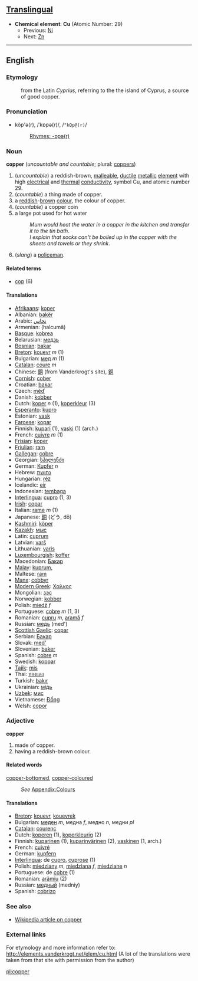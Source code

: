 ==[[Translingual]]==

*'''Chemical element''': '''Cu''' (Atomic Number: 29)
**Previous: [[Nickel|Ni]]
**Next: [[Zinc|Zn]]

----

==English==
===Etymology===
:from the Latin ''Cyprius'', referring to the the island of Cyprus, a source of good copper.

===Pronunciation===
*kŏp'ə(r), /ˈkɒpə(r)/, /<tt>"kQp@(r)</tt>/
*:[[Rhymes:English:-ɒpə(r)|Rhymes: -ɒpə(r)]]

===Noun===
'''copper''' (''uncountable and countable''; plural: [[coppers]])

#(''uncountable'') a reddish-brown, [[malleable]], [[ductile]] [[metal]]lic [[element]] with high [[electrical]] and [[thermal]] [[conductivity]], symbol Cu, and atomic number 29.
#(''countable'') a thing made of copper.
#a [[red]]dish-[[brown]] [[color|colour]], the colour of copper.
#(''countable'') a copper coin
#a large pot used for hot water<!-- obsolete or archaic, possibly only UK, australia -->
#:''Mum would heat the water in a copper in the kitchen and transfer it to the tin bath''.
#:''I explain that socks can't be boiled up in the copper with the sheets and towels or they shrink''.
#(''slang'') a [[policeman]].<!-- possibly only UK, australia -->

==== Related terms ====
*[[cop]] (6)

==== Translations ====
*[[Afrikaans]]: [[koper]]
*Albanian: [[bakër]]
*Arabic: [[نحاس]]
*Armenian: (halcumã)
*[[Basque]]: [[kobrea]]
*Belarusian: [[медзь]]
*[[Bosnian]]: [[bakar]]
*[[Breton]]: [[kouevr]] ''m'' (1)
*Bulgarian: [[мед]] ''m'' (1)
*[[Catalan]]: [[coure]] ''m''
*Chinese: [[銅]] (from Vanderkrogt's site), [[铜]]
*[[Cornish]]: [[cober]]
*Croatian: [[bakar]]
*Czech: [[měď]]
*Danish: [[kobber]]
*Dutch: [[koper]] ''n'' (1), [[koperkleur]] (3)
*[[Esperanto]]: [[kupro]]
*Estonian: [[vask]]
*[[Faroese]]: [[kopar]]
*Finnish: [[kupari]] (1), [[vaski]] (1) (arch.)
*French: [[cuivre]] ''m'' (1)
*[[Frisian]]: [[koper]]
*[[Friulian]]: [[ram]]
*[[Gallegan]]: [[cobre]]
*Georgian: [[სპილენძი]]
*German: [[Kupfer]] ''n''
*Hebrew: [[נחושת]]
*Hungarian: [[réz]]
*Icelandic: [[eir]]
*Indonesian: [[tembaga]]
*[[Interlingua]]: [[cupro]] (1, 3)
*[[Irish]]: [[copar]]
*Italian: [[rame]] ''m'' (1)
*Japanese: [[銅]] (どう, dō)
*[[Kashmiri]]: [[kòper]]
*[[Kazakh]]: [[мыс]]
*Latin: [[cuprum]]
*Latvian: [[varš]]
*Lithuanian: [[varis]]
*[[Luxembourgish]]: [[koffer]]
*Macedonian: [[Бакар]]
*[[Malay]]: [[kuprum,]]
*Maltese: [[ram]]
*[[Manx]]: [[cobbyr]]
*[[Modern Greek]]: [[Χαλκος]] '' ''
*Mongolian: [[зэс]]
*Norwegian: [[kobber]]
*Polish: [[miedź]] ''f''
*Portuguese: [[cobre]] ''m'' (1, 3)
*Romanian: [[cupru]] ''m'', [[aramă]] ''f''
*Russian: [[медь]] (med')
*[[Scottish Gaelic]]: [[copar]]
*Serbian: [[Бакар]]
*Slovak: [[med']]
*Slovenian: [[baker]]
*Spanish: [[cobre]] ''m''
*Swedish: [[koppar]]
*[[Tajik]]: [[mis]]
*Thai: [[ทองแดง]]
*Turkish: [[bakır]]
*Ukrainian: [[мiдь]]
*[[Uzbek]]: [[мис]]
*Vietnamese: [[Đồng]]
*Welsh: [[copor]]

===Adjective===
'''copper'''

#made of copper.
#having a reddish-brown colour.

====Related words====
[[copper-bottomed]], [[copper-coloured]]
:''See'' [[Wiktionary_Appendix:Colours|Appendix:Colours]]

====Translations====
*[[Breton]]: [[kouevr]], [[kouevrek]]
*Bulgarian: [[меден]] ''m'', медна ''f'', медно ''n'', медни ''pl''
*[[Catalan]]: [[courenc]]
*Dutch: [[koperen]] (1), [[koperkleurig]] (2)
*Finnish: [[kuparinen]] (1), [[kuparinvärinen]] (2), [[vaskinen]] (1, arch.)
*French: [[cuivré]]
*German: [[kupfern]]
*[[Interlingua]]: de [[cupro]], [[cuprose]] (1)
*Polish: [[miedziany]] ''m'', [[miedziana]] ''f'', [[miedziane]] ''n''
*Portuguese: de [[cobre]] (1)
*Romanian: [[arămiu]] (2)
*Russian: [[медный]] (medniy)
*Spanish: [[cobrizo]]

===See also===
*[[w:Copper|Wikipedia article on copper]]

===External links===
For etymology and more information refer to:
http://elements.vanderkrogt.net/elem/cu.html
(A lot of the translations were taken from that site with permission from the author)


[[pl:copper]]